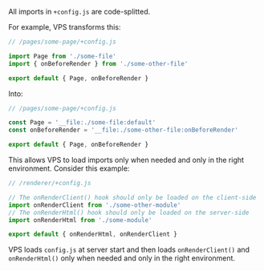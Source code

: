 All imports in `+config.js` are code-splitted.

For example, VPS transforms this:

```js
// /pages/some-page/+config.js

import Page from './some-file'
import { onBeforeRender } from './some-other-file'

export default { Page, onBeforeRender }
```

Into:

```js
// /pages/some-page/+config.js

const Page = '__file:./some-file:default'
const onBeforeRender = '__file:./some-other-file:onBeforeRender'

export default { Page, onBeforeRender }
```

This allows VPS to load imports only when needed and only in the right environment. Consider this example:

```js
// /renderer/+config.js

// The onRenderClient() hook should only be loaded on the client-side
import onRenderClient from './some-other-module'
// The onRenderHtml() hook should only be loaded on the server-side
import onRenderHtml from './some-module'

export default { onRenderHtml, onRenderClient }
```

VPS loads `config.js` at server start and then loads `onRenderClient()` and `onRenderHtml()` only when needed and only in the right environment.
